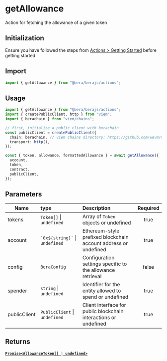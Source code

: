 # getAllowance

Action for fetching the allowance of a given token

## Initialization

Ensure you have followed the steps from [Actions > Getting Started](/actions/getting-started) before getting started

## Import

```ts
import { getAllowance } from "@bera/berajs/actions";
```

## Usage

```ts
import { getAllowance } from "@bera/berajs/actions";
import { createPublicClient, http } from "viem";
import { berachain } from "viem/chains";

// first, initialize a public client with berachain
const publicClient = createPublicClient({
  chain: berachain, // viem chains directory: https://github.com/wevm/viem/blob/main/src/chains/index.ts
  transport: http(),
});

const { token, allowance, formattedAllowance } = await getAllowance({
  account,
  token,
  contract,
  publicClient,
});
```

## Parameters
| Name           | type                              | Description                                                               | Required |
| -------------- | :-------------------------------- | :------------------------------------------------------------------------ | :------: |
| tokens       | `Token[]` \| `undefined`     | Array of `Token` objects or undefined                         | true     |
| account      | `` `0x${string}` `` \| `undefined` | Ethereum-style prefixed blockchain account address or undefined | true     |
| config       | `BeraConfig`                 | Configuration settings specific to the allowance retrieval    | false    |
| spender      | `string` \| `undefined`      | Identifier for the entity allowed to spend or undefined       | true     |
| publicClient | `PublicClient` \| `undefined`| Client interface for public blockchain interactions or undefined | true     |

## Returns

#### [`Promise<AllowanceToken[] | undefined>`](/types/AllowanceToken/)
